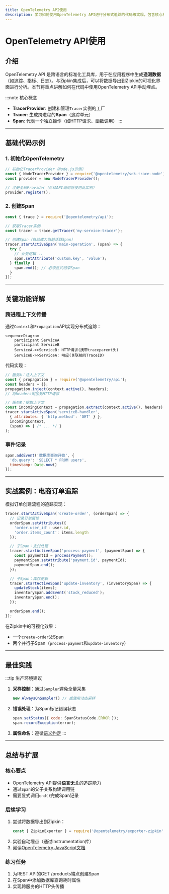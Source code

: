 ```yaml
---
title: OpenTelemetry API使用
description: 学习如何使用OpenTelemetry API进行分布式追踪的代码级实现，包含核心概念、代码示例和实战场景。
---
```


# OpenTelemetry API使用

## 介绍

OpenTelemetry API 是跨语言的标准化工具库，用于在应用程序中生成**遥测数据**（如追踪、指标、日志）。与Zipkin集成后，可以将数据导出到Zipkin的可视化界面进行分析。本节将重点讲解如何在代码中使用OpenTelemetry API手动埋点。

:::note 核心概念
- **TracerProvider**: 创建和管理`Tracer`实例的工厂
- **Tracer**: 生成跨进程的**Span**（追踪单元）
- **Span**: 代表一个独立操作（如HTTP请求、函数调用）
:::

---

## 基础代码示例

### 1. 初始化OpenTelemetry

```javascript
// 初始化TracerProvider（Node.js示例）
const { NodeTracerProvider } = require('@opentelemetry/sdk-trace-node');
const provider = new NodeTracerProvider();

// 注册全局Provider（后续API调用将使用此实例）
provider.register();
```

### 2. 创建Span

```javascript
const { trace } = require('@opentelemetry/api');

// 获取Tracer实例
const tracer = trace.getTracer('my-service-tracer');

// 创建Span（自动成为当前活跃Span）
tracer.startActiveSpan('main-operation', (span) => {
  try {
    // 业务逻辑...
    span.setAttribute('custom.key', 'value');
  } finally {
    span.end(); // 必须显式结束Span
  }
});
```

---

## 关键功能详解

### 跨进程上下文传播

通过`Context`和`Propagation`API实现分布式追踪：

```mermaid
sequenceDiagram
    participant ServiceA
    participant ServiceB
    ServiceA->>ServiceB: HTTP请求(携带traceparent头)
    ServiceB->>ServiceA: 响应(关联相同TraceID)
```

代码实现：

```javascript
// 服务A：注入上下文
const { propagation } = require('@opentelemetry/api');
const headers = {};
propagation.inject(context.active(), headers);
// 将headers附加到HTTP请求

// 服务B：提取上下文
const incomingContext = propagation.extract(context.active(), headers);
tracer.startActiveSpan('serviceB-handler', 
  { attributes: { 'http.method': 'GET' } },
  incomingContext,
  (span) => { /* ... */ }
);
```

### 事件记录

```javascript
span.addEvent('数据库查询开始', {
  'db.query': 'SELECT * FROM users',
  timestamp: Date.now()
});
```

---

## 实战案例：电商订单追踪

模拟订单创建流程的追踪实现：

```javascript
tracer.startActiveSpan('create-order', (orderSpan) => {
  // 记录订单属性
  orderSpan.setAttributes({
    'order.user_id': user.id,
    'order.items_count': items.length
  });

  // 子Span：支付处理
  tracer.startActiveSpan('process-payment', (paymentSpan) => {
    const paymentId = processPayment();
    paymentSpan.setAttribute('payment.id', paymentId);
    paymentSpan.end();
  });

  // 子Span：库存更新
  tracer.startActiveSpan('update-inventory', (inventorySpan) => {
    updateStock(items);
    inventorySpan.addEvent('stock_reduced');
    inventorySpan.end();
  });

  orderSpan.end();
});
```

在Zipkin中的可视化效果：
- 一个`create-order`父Span
- 两个并行子Span（`process-payment`和`update-inventory`）

---

## 最佳实践

:::tip 生产环境建议
1. **采样控制**：通过`Sampler`避免全量采集
   ```javascript
   new AlwaysOnSampler() // 或使用动态采样
   ```
2. **错误处理**：为Span标记错误状态
   ```javascript
   span.setStatus({ code: SpanStatusCode.ERROR });
   span.recordException(error);
   ```
3. **属性命名**：遵循[语义约定](https://opentelemetry.io/docs/reference/specification/trace/semantic_conventions/)
:::

---

## 总结与扩展

### 核心要点
- OpenTelemetry API提供**语言无关**的追踪能力
- 通过`Span`的父子关系构建调用链
- 需要显式调用`end()`完成Span记录

### 后续学习
1. 尝试将数据导出到Zipkin：
   ```javascript
   const { ZipkinExporter } = require('@opentelemetry/exporter-zipkin');
   ```
2. 实验自动埋点（通过Instrumentation库）
3. 阅读[OpenTelemetry JavaScript文档](https://opentelemetry.io/docs/instrumentation/js/)

### 练习任务
1. 为REST API的GET /products端点创建Span
2. 在Span中添加数据库查询耗时属性
3. 实现跨服务的HTTP头传播